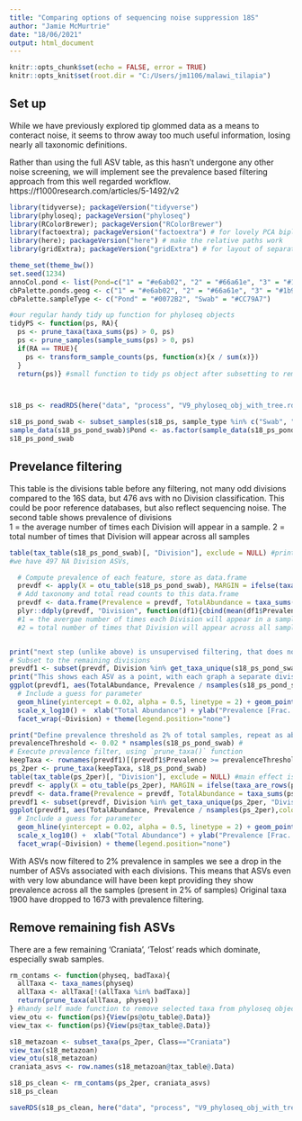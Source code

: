 ```yaml
---
title: "Comparing options of sequencing noise suppression 18S"
author: "Jamie McMurtrie"
date: "18/06/2021"
output: html_document
---
```


```r
knitr::opts_chunk$set(echo = FALSE, error = TRUE)
knitr::opts_knit$set(root.dir = "C:/Users/jm1106/malawi_tilapia")
```
## Set up
While we have previously explored tip glommed data as a means to conteract noise, it seems to throw away too much useful information, losing nearly all taxonomic definitions.

Rather than using the full ASV table, as this hasn't undergone any other noise screening, we will implement see the prevalence based filtering approach from this well regarded workflow. https://f1000research.com/articles/5-1492/v2
```r
library(tidyverse); packageVersion("tidyverse")
library(phyloseq); packageVersion("phyloseq")
library(RColorBrewer); packageVersion("RColorBrewer")
library(factoextra); packageVersion("factoextra") # for lovely PCA biplots
library(here); packageVersion("here") # make the relative paths work
library(gridExtra); packageVersion("gridExtra") # for layout of separate plots
```

```r
theme_set(theme_bw())
set.seed(1234)
annoCol.pond <- list(Pond=c("1" = "#e6ab02", "2" = "#66a61e", "3" = "#1b9e77","4" = "#a6761d", "5" = "#d95f02", "6" = "#7570b3", "7" = "#e7298a"))
cbPalette.ponds.geog <- c("1" = "#e6ab02", "2" = "#66a61e", "3" = "#1b9e77","4" = "#a6761d", "5" = "#d95f02", "6" = "#7570b3", "7" = "#e7298a")
cbPalette.sampleType <- c("Pond" = "#0072B2", "Swab" = "#CC79A7")
```

```r
#our regular handy tidy up function for phyloseq objects
tidyPS <- function(ps, RA){
  ps <- prune_taxa(taxa_sums(ps) > 0, ps)
  ps <- prune_samples(sample_sums(ps) > 0, ps)
  if(RA == TRUE){
    ps <- transform_sample_counts(ps, function(x){x / sum(x)})
  }
  return(ps)} #small function to tidy ps object after subsetting to remove any zero taxa or samples, optionally transforms counts to relative abundance



s18_ps <- readRDS(here("data", "process", "V9_phyloseq_obj_with_tree.rds")) #and the 18s V9

s18_ps_pond_swab <- subset_samples(s18_ps, sample_type %in% c("Swab", "Pond")) %>% tidyPS(., FALSE) #remove the incubates
sample_data(s18_ps_pond_swab)$Pond <- as.factor(sample_data(s18_ps_pond_swab)$Pond)
s18_ps_pond_swab
```

## Prevelance filtering
This table is the divisions table before any filtering, not many odd divisions compared to the 16S data, but 476 avs with no Division classification. This could be poor reference databases, but also reflect sequencing noise.
The second table shows prevalence of divisions   
1 = the average number of times each Division will appear in a sample.
2 = total number of times that Division will appear across all samples
```r
table(tax_table(s18_ps_pond_swab)[, "Division"], exclude = NULL) #prints all the divisions and their asv counts
#we have 497 NA Division ASVs,

  # Compute prevalence of each feature, store as data.frame
  prevdf <- apply(X = otu_table(s18_ps_pond_swab), MARGIN = ifelse(taxa_are_rows(s18_ps_pond_swab), yes = 1, no = 2), FUN = function(x){sum(x > 0)})
  # Add taxonomy and total read counts to this data.frame
  prevdf <- data.frame(Prevalence = prevdf, TotalAbundance = taxa_sums(s18_ps_pond_swab), tax_table(s18_ps_pond_swab))
  plyr::ddply(prevdf, "Division", function(df1){cbind(mean(df1$Prevalence),sum(df1$Prevalence))})
  #1 = the avergae number of times each Division will appear in a sample. this doesn't appear to go below 1
  #2 = total number of times that Division will appear across all samples


print("next step (unlike above) is unsupervised filtering, that does not rely on any previous sample / taxonomic info")
# Subset to the remaining divisions
prevdf1 <- subset(prevdf, Division %in% get_taxa_unique(s18_ps_pond_swab, "Division"))
print("This shows each ASV as a point, with each graph a separate divisions. Total abundance of ASV vs prevalence (i.e. fraction of samples with the ASV)")
ggplot(prevdf1, aes(TotalAbundance, Prevalence / nsamples(s18_ps_pond_swab),color=Division)) +
  # Include a guess for parameter
  geom_hline(yintercept = 0.02, alpha = 0.5, linetype = 2) + geom_point(size = 2, alpha = 0.7) +
  scale_x_log10() +  xlab("Total Abundance") + ylab("Prevalence [Frac. Samples]") +
  facet_wrap(~Division) + theme(legend.position="none")

print("Define prevalence threshold as 2% of total samples, repeat as above with filtered object")
prevalenceThreshold <- 0.02 * nsamples(s18_ps_pond_swab) # 
# Execute prevalence filter, using `prune_taxa()` function
keepTaxa <- rownames(prevdf1)[(prevdf1$Prevalence >= prevalenceThreshold)] #drops taxa from 7290 to 4799
ps_2per <- prune_taxa(keepTaxa, s18_ps_pond_swab) 
table(tax_table(ps_2per)[, "Division"], exclude = NULL) #main effect is on reducing 497 NA divisions to 271
prevdf <- apply(X = otu_table(ps_2per), MARGIN = ifelse(taxa_are_rows(ps_2per), yes = 1, no = 2), FUN = function(x){sum(x > 0)})
prevdf <- data.frame(Prevalence = prevdf, TotalAbundance = taxa_sums(ps_2per), tax_table(ps_2per))
prevdf1 <- subset(prevdf, Division %in% get_taxa_unique(ps_2per, "Division"))
ggplot(prevdf1, aes(TotalAbundance, Prevalence / nsamples(ps_2per),color=Division)) +
  # Include a guess for parameter
  geom_hline(yintercept = 0.02, alpha = 0.5, linetype = 2) + geom_point(size = 2, alpha = 0.7) +
  scale_x_log10() +  xlab("Total Abundance") + ylab("Prevalence [Frac. Samples]") +
  facet_wrap(~Division) + theme(legend.position="none")

```

With ASVs now filtered to 2% prevalence in samples we see a drop in the number of ASVs associated with each divisions. This means that ASVs even with very low abundance will have been kept providing they show prevalence across all the samples (present in 2% of samples) 
Original taxa 1900 have dropped to 1673 with prevalence filtering.

## Remove remaining fish ASVs
There are a few remaining 'Craniata', 'Telost' reads which dominate, especially swab samples.
```r
rm_contams <- function(physeq, badTaxa){
  allTaxa <- taxa_names(physeq)
  allTaxa <- allTaxa[!(allTaxa %in% badTaxa)]
  return(prune_taxa(allTaxa, physeq))
} #handy self made function to remove selected taxa from phyloseq object
view_otu <- function(ps){View(ps@otu_table@.Data)}
view_tax <- function(ps){View(ps@tax_table@.Data)}

s18_metazoan <- subset_taxa(ps_2per, Class=="Craniata")
view_tax(s18_metazoan)
view_otu(s18_metazoan)
craniata_asvs <- row.names(s18_metazoan@tax_table@.Data)

s18_ps_clean <- rm_contams(ps_2per, craniata_asvs)
s18_ps_clean

saveRDS(s18_ps_clean, here("data", "process", "V9_phyloseq_obj_with_tree_prev_filt.rds"))
```

